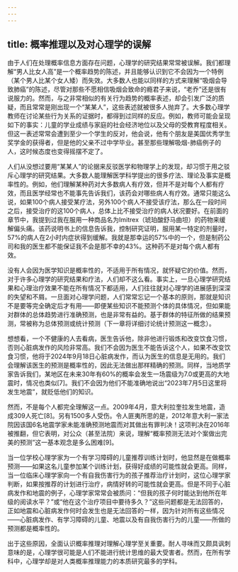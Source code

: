 ```yaml
---
---
---
```

title: 概率推理以及对心理学的误解
---




由于人们在处理概率信息方面存在问题，心理学的研究结果常常被误解。我们都理解“男人比女人高”是一个概率趋势的陈述，并且能够认识到它不会因为一个特例（某个男人比某个女人矮）而失效。大多数人也能以同样的方式来理解“吸烟会导致肺癌”的陈述，尽管对那些不愿相信吸烟会致命的瘾君子来说，“老乔”还是很有说服力的。然而，与之非常相似的有关行为趋势的概率表述，却会引发广泛的质疑，而且常常是刚出现一个“某某人”，这些表述就被很多人抛弃了。大多数心理学教师在讨论某些行为关系的证据时，都得到过同样的反应。例如，教师可能会呈现如下的事实：儿童的学业成绩与家庭的社会经济地位以及父母的受教育程度相关。但这一表述常常会遭到至少一个学生的反对，他会说，他有个朋友是美国优秀学生奖学金的获得者，但是他的父亲不过中学毕业。甚至那些理解吸烟-肺癌例子的人，这时候态度也变得摇摆不定了。

人们从没想过要用“某某人”的论据来反驳医学和物理学上的发现，却习惯于用之驳斥心理学的研究结果。大多数人能理解医学科学提出的很多疗法、理论及事实是概率性的。例如，他们理解某种药对大多数病人有疗效，但并不是对每个人都有疗效，而且医学经常也不能事先告诉我们，该药会对哪些病人有疗效。通常只能这么说，如果100个病人接受某疗法，另外100个病人不接受该疗法，那么在一段时间之后，接受治疗的这100个病人，总体上比不接受治疗的病人状况要好。在前面的章节中，我提到过我在服用一种商品名为Imitrex（琥珀酸舒马曲坦）的药物来缓解偏头痛。该药说明书上的信息告诉我，控制研究证明，服用某一特定的剂量时，57%的病人在2小时内症状得到缓解。我就是那幸运的57%中的一个，但是制药公司和我的医生都不能保证我不会是那不幸的43%。这种药不是对每个病人都有效。

没有人会因为医学知识是概率性的，不适用于所有情况，就怀疑它的价值。然而，对于许多心理学的研究结果和疗法，人们却不这么看。事实上，一旦心理学研究结果和心理治疗效果不能在所有情况下都适用，人们往往就对心理学的进展感到深深的失望和不屑。一旦面对心理学问题，人们常常忘记一个基本的原则，那就是知识不是要等完全确定后才有用——即便某些知识不能预测个体的具体情况，但如果能对群体的总体趋势进行准确预测，也是非常有益的。基于群体的特征所做的结果预测，常被称为总体预测或统计预测（下一章将详细讨论统计预测这一概念）。

想想看，一个不健康的人去看病，医生告诉他，除非他进行锻炼和改变饮食习惯，否则心脏病发作的风险非常高。我们不会因为医生不能告诉这个人，如果不改变饮食习惯，他将于2024年9月18日心脏病发作，而认为医生的信息是无用的。我们会理解该医生的预测是概率性的，因此无法做出那样精确的预测。同样，当地质学家告诉我们，某地区在未来30年有60%的概率会发生一场震级为7.0或更高的大地震时，情况也类似[7]。我们不会因为他们不能准确地说出“2023年7月5日这里将发生地震”，就贬低他们的知识。

然而，不是每个人都完全理解这一点。2009年4月，意大利拉奎拉发生地震，造成309人死亡[8]。另有1500多人受伤。令人匪夷所思的是，2012年意大利一家法院因该国6名地震学家未能准确预测地震而对其做出有罪判决！这项判决在2016年被推翻，但它表明，对公众（甚至法院）来说，理解“概率预测无法对个案做出完美的预测”这一基本观念是多么困难[9]。

当一位学校心理学家为一个有学习障碍的儿童推荐训练计划时，他显然是在做概率预测——如果这名儿童参加某个训练计划，获得好成绩的可能性就会更高。同样，当一位临床心理学家向一个有自我伤害行为的孩子推荐治疗计划时，这位心理学家判断，如果按推荐的计划进行治疗，病情好转的可能性就会更高。但是不同于心脏病发作和地震的例子，心理学家常常会被质问：“但我的孩子何时能达到他所在年级的阅读水平？”或“他在这个治疗项目中要待多久？”这些问题都是无法回答的，正如地震和心脏病发作何时会发生也是无法回答的一样，因为针对所有这些情况——心脏病发作、有学习障碍的儿童、地震以及有自我伤害行为的儿童——所做的预测都是概率性的。

出于这些原因，全面认识概率推理对理解心理学至关重要。耐人寻味而又颇具讽刺意味的是，心理学很可能是人们不能进行统计思维的最大受害者。然而，在所有学科中，心理学却是对人类概率推理能力的本质研究最多的学科。